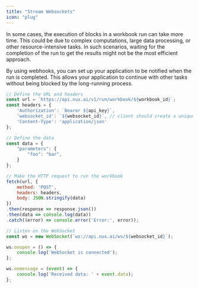 ```yaml
---
title: "Stream Websockets"
icon: "plug"
---
```


In some cases, the execution of blocks in a workbook run can take more time. This could be due to complex computations, large data processing, or other resource-intensive tasks. In such scenarios, waiting for the completion of the run to get the results might not be the most efficient approach.

By using webhooks, you can set up your application to be notified when the run is completed. This allows your application to continue with other tasks without being blocked by the long-running process.

```javascript
// Define the URL and headers
const url = `https://api.nux.ai/v1/run/workbook/${workbook_id}`;
const headers = {
    'Authorization': `Bearer ${api_key}`,
    'websocket_id': `${websocket_id}`, // client should create a unique ID
    'Content-Type': 'application/json'
};

// Define the data
const data = {
    "parameters": {
        "foo": "bar",
    }
};

// Make the HTTP request to run the workbook
fetch(url, {
    method: 'POST',
    headers: headers,
    body: JSON.stringify(data)
})
.then(response => response.json())
.then(data => console.log(data))
.catch((error) => console.error('Error:', error));

// Listen on the WebSocket
const ws = new WebSocket(`ws://api.nux.ai/ws/${websocket_id}`);

ws.onopen = () => {
    console.log('WebSocket is connected');
};

ws.onmessage = (event) => {
    console.log('Received data: ' + event.data);
};
```